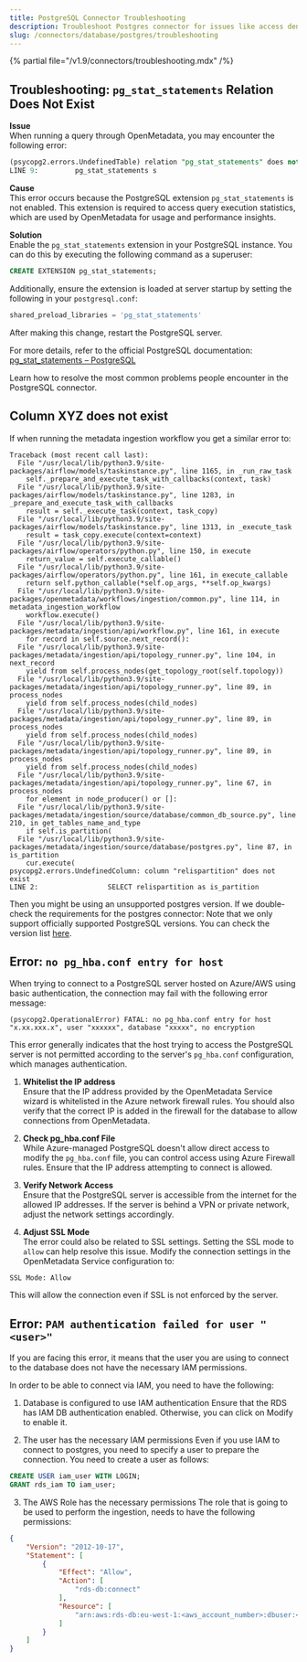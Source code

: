 ```yaml
---
title: PostgreSQL Connector Troubleshooting
description: Troubleshoot Postgres connector for issues like access denial, column mismatch, or timeouts.
slug: /connectors/database/postgres/troubleshooting
---
```


{% partial file="/v1.9/connectors/troubleshooting.mdx" /%}

## Troubleshooting: `pg_stat_statements` Relation Does Not Exist

**Issue**  
When running a query through OpenMetadata, you may encounter the following error:


```sql
(psycopg2.errors.UndefinedTable) relation "pg_stat_statements" does not exist
LINE 9:         pg_stat_statements s
```

**Cause**  
This error occurs because the PostgreSQL extension `pg_stat_statements` is not enabled. This extension is required to access query execution statistics, which are used by OpenMetadata for usage and performance insights.

**Solution**  
Enable the `pg_stat_statements` extension in your PostgreSQL instance. You can do this by executing the following command as a superuser:

```sql
CREATE EXTENSION pg_stat_statements;
```

Additionally, ensure the extension is loaded at server startup by setting the following in your `postgresql.conf`:

```sql
shared_preload_libraries = 'pg_stat_statements'
```

After making this change, restart the PostgreSQL server.

For more details, refer to the official PostgreSQL documentation: [pg_stat_statements – PostgreSQL](https://www.postgresql.org/docs/current/pgstatstatements.html)

Learn how to resolve the most common problems people encounter in the PostgreSQL connector.

## Column XYZ does not exist

If when running the metadata ingestion workflow you get a similar error to:

```
Traceback (most recent call last):
  File "/usr/local/lib/python3.9/site-packages/airflow/models/taskinstance.py", line 1165, in _run_raw_task
    self._prepare_and_execute_task_with_callbacks(context, task)
  File "/usr/local/lib/python3.9/site-packages/airflow/models/taskinstance.py", line 1283, in _prepare_and_execute_task_with_callbacks
    result = self._execute_task(context, task_copy)
  File "/usr/local/lib/python3.9/site-packages/airflow/models/taskinstance.py", line 1313, in _execute_task
    result = task_copy.execute(context=context)
  File "/usr/local/lib/python3.9/site-packages/airflow/operators/python.py", line 150, in execute
    return_value = self.execute_callable()
  File "/usr/local/lib/python3.9/site-packages/airflow/operators/python.py", line 161, in execute_callable
    return self.python_callable(*self.op_args, **self.op_kwargs)
  File "/usr/local/lib/python3.9/site-packages/openmetadata/workflows/ingestion/common.py", line 114, in metadata_ingestion_workflow
    workflow.execute()
  File "/usr/local/lib/python3.9/site-packages/metadata/ingestion/api/workflow.py", line 161, in execute
    for record in self.source.next_record():
  File "/usr/local/lib/python3.9/site-packages/metadata/ingestion/api/topology_runner.py", line 104, in next_record
    yield from self.process_nodes(get_topology_root(self.topology))
  File "/usr/local/lib/python3.9/site-packages/metadata/ingestion/api/topology_runner.py", line 89, in process_nodes
    yield from self.process_nodes(child_nodes)
  File "/usr/local/lib/python3.9/site-packages/metadata/ingestion/api/topology_runner.py", line 89, in process_nodes
    yield from self.process_nodes(child_nodes)
  File "/usr/local/lib/python3.9/site-packages/metadata/ingestion/api/topology_runner.py", line 89, in process_nodes
    yield from self.process_nodes(child_nodes)
  File "/usr/local/lib/python3.9/site-packages/metadata/ingestion/api/topology_runner.py", line 67, in process_nodes
    for element in node_producer() or []:
  File "/usr/local/lib/python3.9/site-packages/metadata/ingestion/source/database/common_db_source.py", line 210, in get_tables_name_and_type
    if self.is_partition(
  File "/usr/local/lib/python3.9/site-packages/metadata/ingestion/source/database/postgres.py", line 87, in is_partition
    cur.execute(
psycopg2.errors.UndefinedColumn: column "relispartition" does not exist
LINE 2:                 SELECT relispartition as is_partition
```

Then you might be using an unsupported postgres version. If we double-check the requirements for the postgres connector:
Note that we only support officially supported PostgreSQL versions. You can check the version list [here](https://www.postgresql.org/support/versioning/).

## Error: `no pg_hba.conf entry for host`

When trying to connect to a PostgreSQL server hosted on Azure/AWS using basic authentication, the connection may fail with the following error message:

```
(psycopg2.OperationalError) FATAL: no pg_hba.conf entry for host "x.xx.xxx.x", user "xxxxxx", database "xxxxx", no encryption
```


This error generally indicates that the host trying to access the PostgreSQL server is not permitted according to the server's `pg_hba.conf` configuration, which manages authentication.

1. **Whitelist the IP address**  
   Ensure that the IP address provided by the OpenMetadata Service wizard is whitelisted in the Azure network firewall rules. You should also verify that the correct IP is added in the firewall for the database to allow connections from OpenMetadata.

2. **Check pg_hba.conf File**  
   While Azure-managed PostgreSQL doesn't allow direct access to modify the `pg_hba.conf` file, you can control access using Azure Firewall rules. Ensure that the IP address attempting to connect is allowed.

3. **Verify Network Access**  
   Ensure that the PostgreSQL server is accessible from the internet for the allowed IP addresses. If the server is behind a VPN or private network, adjust the network settings accordingly.

4. **Adjust SSL Mode**  
   The error could also be related to SSL settings. Setting the SSL mode to `allow` can help resolve this issue. Modify the connection settings in the OpenMetadata Service configuration to:

```
SSL Mode: Allow
```

This will allow the connection even if SSL is not enforced by the server.

## Error: `PAM authentication failed for user "<user>"`

If you are facing this error, it means that the user you are using to connect to the database does not have the necessary IAM permissions.

In order to be able to connect via IAM, you need to have the following:

1. Database is configured to use IAM authentication
Ensure that the RDS has IAM DB authentication enabled. Otherwise, you can click on Modify to enable it.

2. The user has the necessary IAM permissions
Even if you use IAM to connect to postgres, you need to specify a user to prepare the connection. You need to create a user as follows:

```sql
CREATE USER iam_user WITH LOGIN;
GRANT rds_iam TO iam_user;
```

3. The AWS Role has the necessary permissions
The role that is going to be used to perform the ingestion, needs to have the following permissions:
```json
{
    "Version": "2012-10-17",
    "Statement": [
        {
            "Effect": "Allow",
            "Action": [
                "rds-db:connect"
            ],
            "Resource": [
                "arn:aws:rds-db:eu-west-1:<aws_account_number>:dbuser:<rds_db_resource_id>/<postgres_user>"
            ]
        }
    ]
}
```